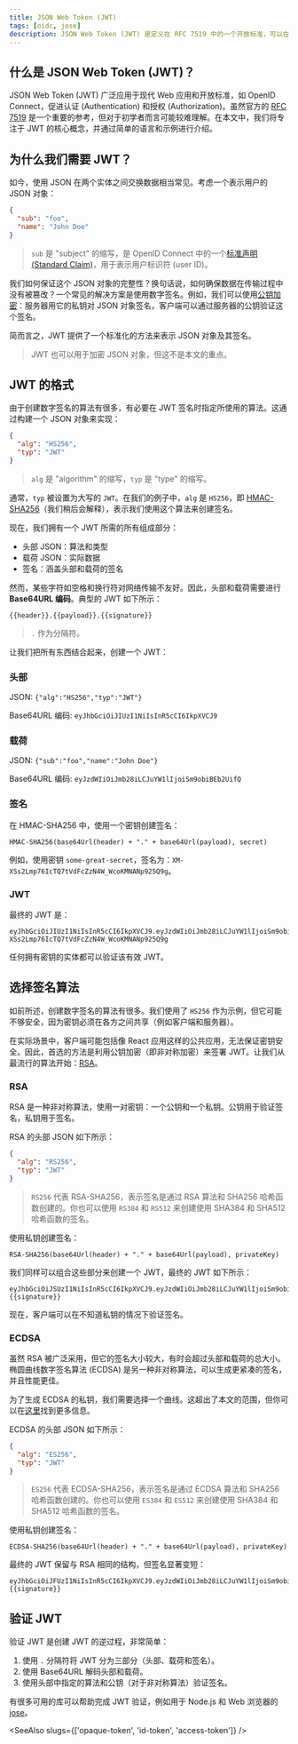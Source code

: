 ```yaml
---
title: JSON Web Token (JWT)
tags: [oidc, jose]
description: JSON Web Token (JWT) 是定义在 RFC 7519 中的一个开放标准，可以在两个实体之间进行安全的通信。它体积小、URL 安全且自包含，使其成为在服务之间传递认证 (Authentication) 和授权 (Authorization) 数据的理想选择。
---
```


## 什么是 JSON Web Token (JWT)？

JSON Web Token (JWT) 广泛应用于现代 Web 应用和开放标准，如 OpenID Connect，促进认证 (Authentication) 和授权 (Authorization)。虽然官方的 [RFC 7519](https://datatracker.ietf.org/doc/html/rfc7519) 是一个重要的参考，但对于初学者而言可能较难理解。在本文中，我们将专注于 JWT 的核心概念，并通过简单的语言和示例进行介绍。

## 为什么我们需要 JWT？

如今，使用 JSON 在两个实体之间交换数据相当常见。考虑一个表示用户的 JSON 对象：

```json
{
  "sub": "foo",
  "name": "John Doe"
}
```

> `sub` 是 "subject" 的缩写，是 OpenID Connect 中的一个[标准声明 (Standard Claim)](https://openid.net/specs/openid-connect-core-1_0.html#StandardClaims)，用于表示用户标识符 (user ID)。

我们如何保证这个 JSON 对象的完整性？换句话说，如何确保数据在传输过程中没有被篡改？一个常见的解决方案是使用数字签名。例如，我们可以使用[公钥加密](https://en.wikipedia.org/wiki/Public-key_cryptography)：服务器用它的私钥对 JSON 对象签名，客户端可以通过服务器的公钥验证这个签名。

简而言之，JWT 提供了一个标准化的方法来表示 JSON 对象及其签名。

> JWT 也可以用于加密 JSON 对象，但这不是本文的重点。

## JWT 的格式

由于创建数字签名的算法有很多，有必要在 JWT 签名时指定所使用的算法。这通过构建一个 JSON 对象来实现：

```json
{
  "alg": "HS256",
  "typ": "JWT"
}
```

> `alg` 是 "algorithm" 的缩写，`typ` 是 "type" 的缩写。

通常，`typ` 被设置为大写的 `JWT`。在我们的例子中，`alg` 是 `HS256`，即 [HMAC-SHA256](https://en.wikipedia.org/wiki/HMAC)（我们稍后会解释），表示我们使用这个算法来创建签名。

现在，我们拥有一个 JWT 所需的所有组成部分：

- 头部 JSON：算法和类型
- 载荷 JSON：实际数据
- 签名：涵盖头部和载荷的签名

然而，某些字符如空格和换行符对网络传输不友好。因此，头部和载荷需要进行 **Base64URL 编码**。典型的 JWT 如下所示：

```
{{header}}.{{payload}}.{{signature}}
```

> `.` 作为分隔符。

让我们把所有东西结合起来，创建一个 JWT：

### 头部

JSON: `{"alg":"HS256","typ":"JWT"}`

Base64URL 编码: `eyJhbGciOiJIUzI1NiIsInR5cCI6IkpXVCJ9`

### 载荷

JSON: `{"sub":"foo","name":"John Doe"}`

Base64URL 编码: `eyJzdWIiOiJmb28iLCJuYW1lIjoiSm9obiBEb2UifQ`

### 签名

在 HMAC-SHA256 中，使用一个密钥创建签名：

```
HMAC-SHA256(base64Url(header) + "." + base64Url(payload), secret)
```

例如，使用密钥 `some-great-secret`，签名为：`XM-XSs2Lmp76IcTQ7tVdFcZzN4W_WcoKMNANp925Q9g`。

### JWT

最终的 JWT 是：

```
eyJhbGciOiJIUzI1NiIsInR5cCI6IkpXVCJ9.eyJzdWIiOiJmb28iLCJuYW1lIjoiSm9obiBEb2UifQ.XM-XSs2Lmp76IcTQ7tVdFcZzN4W_WcoKMNANp925Q9g
```

任何拥有密钥的实体都可以验证该有效 JWT。

## 选择签名算法

如前所述，创建数字签名的算法有很多。我们使用了 `HS256` 作为示例，但它可能不够安全，因为密钥必须在各方之间共享（例如客户端和服务器）。

在实际场景中，客户端可能包括像 React 应用这样的公共应用，无法保证密钥安全。因此，首选的方法是利用公钥加密（即非对称加密）来签署 JWT。让我们从最流行的算法开始：[RSA](https://en.wikipedia.org/wiki/RSA_cryptosystem)。

### RSA

RSA 是一种非对称算法，使用一对密钥：一个公钥和一个私钥。公钥用于验证签名，私钥用于签名。

RSA 的头部 JSON 如下所示：

```json
{
  "alg": "RS256",
  "typ": "JWT"
}
```

> `RS256` 代表 RSA-SHA256，表示签名是通过 RSA 算法和 SHA256 哈希函数创建的。你也可以使用 `RS384` 和 `RS512` 来创建使用 SHA384 和 SHA512 哈希函数的签名。

使用私钥创建签名：

```
RSA-SHA256(base64Url(header) + "." + base64Url(payload), privateKey)
```

我们同样可以组合这些部分来创建一个 JWT，最终的 JWT 如下所示：

```
eyJhbGciOiJSUzI1NiIsInR5cCI6IkpXVCJ9.eyJzdWIiOiJmb28iLCJuYW1lIjoiSm9obiBEb2UifQ.{{signature}}
```

现在，客户端可以在不知道私钥的情况下验证签名。

### ECDSA

虽然 RSA 被广泛采用，但它的签名大小较大，有时会超过头部和载荷的总大小。椭圆曲线数字签名算法 (ECDSA) 是另一种非对称算法，可以生成更紧凑的签名，并且性能更佳。

为了生成 ECDSA 的私钥，我们需要选择一个曲线。这超出了本文的范围，但你可以在[这里](https://en.wikipedia.org/wiki/Elliptic-curve_cryptography#Elliptic_Curve_Digital_Signature_Algorithm)找到更多信息。

ECDSA 的头部 JSON 如下所示：

```json
{
  "alg": "ES256",
  "typ": "JWT"
}
```

> `ES256` 代表 ECDSA-SHA256，表示签名是通过 ECDSA 算法和 SHA256 哈希函数创建的。你也可以使用 `ES384` 和 `ES512` 来创建使用 SHA384 和 SHA512 哈希函数的签名。

使用私钥创建签名：

```
ECDSA-SHA256(base64Url(header) + "." + base64Url(payload), privateKey)
```

最终的 JWT 保留与 RSA 相同的结构，但签名显著变短：

```
eyJhbGciOiJFUzI1NiIsInR5cCI6IkpXVCJ9.eyJzdWIiOiJmb28iLCJuYW1lIjoiSm9obiBEb2UifQ.{{signature}}
```

## 验证 JWT

验证 JWT 是创建 JWT 的逆过程，非常简单：

1. 使用 `.` 分隔符将 JWT 分为三部分（头部、载荷和签名）。
2. 使用 Base64URL 解码头部和载荷。
3. 使用头部中指定的算法和公钥（对于非对称算法）验证签名。

有很多可用的库可以帮助完成 JWT 验证，例如用于 Node.js 和 Web 浏览器的 [jose](https://github.com/panva/jose)。

<SeeAlso slugs={['opaque-token', 'id-token', 'access-token']} />
